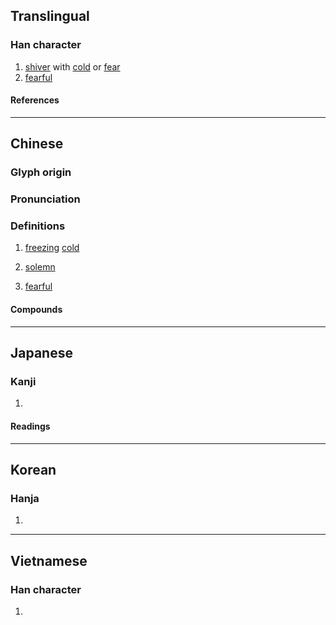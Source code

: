 {{also|凛}}
{{character info/new}}
==Translingual==

===Han character===
{{Han char|rn=15|rad=冫|as=13|sn=15|four=30191|canj=IMYWD|ids=⿰冫稟}}

# [[shiver]] with [[cold]] or [[fear]]
# [[fearful]]

====References====
{{Han ref|kx=0133.441|dkj=01717|dj=0298.250|hdz=10301.130|uh=51DC}}

----

==Chinese==
{{zh-forms|s=凛}}

===Glyph origin===
{{Han etym}}

===Pronunciation===
{{zh-pron
|m=lǐn
|c=lam5
|mn=lím
|mc=y
|oc=y
|cat=a
}}

===Definitions===
{{zh-hanzi}}

# [[freezing]] [[cold]]
#: {{zh-x|凜冽|freezing cold}}
# [[solemn]]
#: {{zh-x|凜然|stern; awe-inspiring}}
# {{lb|zh|literary}} [[fearful]]

====Compounds====
{{zh-der|凜冽|凜凜|凜凜冽冽|凜慄|凜然|凜然難犯|大義凜然|威風凜凜|道貌凜然|黑凜凜}}

----

==Japanese==

===Kanji===
{{ja-kanji|grade=|rs=冫13}}

# {{rfdef|ja|sort=冫13}}

====Readings====
{{ja-readings
|on=りん
|kun=さむい, すさまじ.い, おそれる
}}

----

==Korean==

===Hanja===
{{ko-hanja|름}}

# {{rfdef|ko|sort=冫13}}

----

==Vietnamese==

===Han character===
{{vi-readings|reading=[[lẫm]]|rs=冫13}}

# {{rfdef|vi|sort=冫13}}